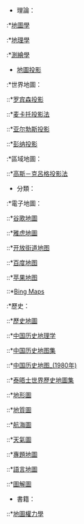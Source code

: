 *理論：
:*[[地圖學|地圖學]]
:*[[地理學|地理學]]
:*[[測繪學|測繪學]]

*[[地圖投影|地圖投影]]
:*世界地圖：
::*[[罗宾森投影|罗宾森投影]]
::*[[麦卡托投影法|麦卡托投影法]]
::*[[亚尔勃斯投影|亚尔勃斯投影]]
::*[[彭纳投影|彭纳投影]]

:*區域地圖：
::*[[高斯－克呂格投影法|高斯－克呂格投影法]]

*分類：

:*電子地圖：
::*[[谷歌地圖|谷歌地圖]]
::*[[雅虎地圖|雅虎地圖]]
::*[[开放街道地图|开放街道地图]]
::*[[百度地图|百度地图]]
::*[[苹果地图|苹果地图]]
::*[[Bing_Maps|Bing Maps]]

:*歷史：
::*[[歷史地圖|歷史地圖]]
::*[[中国历史地理学|中国历史地理学]]
::*[[中国历史地图集|中国历史地图集]]
::*[[中国历史地图_(1980年)|中国历史地图_(1980年)]]
::*[[泰晤士世界歷史地圖集|泰晤士世界歷史地圖集]]

::*[[地形圖|地形圖]]
::*[[地質圖|地質圖]]
::*[[航海圖|航海圖]]
::*[[天氣圖|天氣圖]]
::*[[專題地圖|專題地圖]]
::*[[語言地圖|語言地圖]]
::*[[圖解圖|圖解圖]]

*書籍：
::*[[地圖權力學|地圖權力學]]